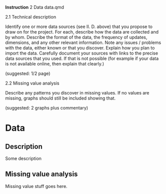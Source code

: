 ::: callout-note
**Instruction**
2 Data data.qmd

  2.1 Technical description

Identify one or more data sources (see II. D. above) that you propose to draw on for the project. For each, describe how the data are collected and by whom. Describe the format of the data, the frequency of updates, dimensions, and any other relevant information. Note any issues / problems with the data, either known or that you discover. Explain how you plan to import the data. Carefully document your sources with links to the precise data sources that you used. If that is not possible (for example if your data is not available online, then explain that clearly.)

(suggested: 1/2 page)

 

 2.2 Missing value analysis

Describe any patterns you discover in missing values. If no values are missing, graphs should still be included showing that.

(suggested: 2 graphs plus commentary)
:::



# Data




## Description

Some description

## Missing value analysis

Missing value stuff goes here.